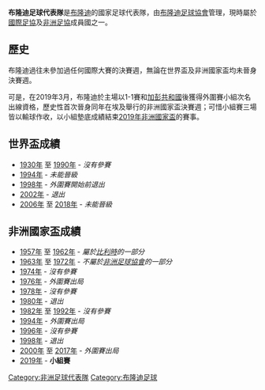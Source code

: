 {{Infobox National football team
| Name               = 布隆迪
| Badge              = Burundi FA.png|
| Nickname           = ''Intamba'' <br> ''Les Hirondelles'' <br> The Chayfs <br> (The Swallows) 
| Association        = [[布隆迪足球協會|布隆迪足球協會]] 
| Sub-confederation  = [[東及中非洲足球協會議會|東及中非洲足球協會議會 (CECAFA)]] <br> (East & Central Africa)
| Confederation      = [[非洲足球協會|非洲足球協會]]
| Coach              = {{link-en|奧利維爾·尼永格科|Olivier Niyungeko}}
| Captain            = {{link-en|塞萊馬尼·恩迪庫馬納|Selemani Ndikumana}}
| Most caps          = {{link-en|卡里姆·尼齊吉伊馬納|Karim Nizigiyimana}} (54)
| Top scorer         = {{link-en|菲頓·阿卜杜勒·拉紮克|Fiston Abdul Razak}} (19)
| Home Stadium       = {{link-en|路易·魯瓦加索爾王子體育場|Prince Louis Rwagasore Stadium}}
| FIFA Trigramme     = BDI 
| FIFA Rank         = {{FIFA World Rankings|BDI}} 
| FIFA max           = 96 
| FIFA max date      = 1993年8月 
| FIFA min           = 160
| FIFA min date      = 1998年7月 
| Elo Rank          = {{World Football Elo Ratings|Burundi}}
| Elo max            = 79 
| Elo max date       = 1998年12月 
| Elo min            = 159 
| Elo min date       = 2009年12月 
 | pattern_la1      = _bdi19h
 | pattern_b1       = _bdi19h
 | pattern_ra1      = _bdi19h
 | pattern_sh1      = _bdi19h
 | pattern_so1      = _bdi19h
 | leftarm1         = FF0000
 | body1            = FF0000
 | rightarm1        = FF0000
 | shorts1          = FFFFFF
 | socks1           = 007F0E
 | pattern_la2      = _bdi19a
 | pattern_b2       = _bdi19a
 | pattern_ra2      = _bdi19a
 | pattern_sh2      = _bdi19a
 | pattern_so2      = _bdi19a
 | leftarm2         = FFFFFF
 | body2            = FFFFFF
 | rightarm2        = FFFFFF
 | shorts2          = FF0000
 | socks2           = FFFFFF
| World cup apps     = 
| World cup first    =  
| World cup best     =  
| Regional name      = [[非洲杯足球赛|非洲杯足球赛]] 
| Regional cup apps  = 1
| Regional cup first = [[2019年非洲國家盃|2019年]] 
| Regional cup best  = 小組賽，[[2019年非洲國家盃|2019年]]
}}

'''布隆迪足球代表隊'''是[[布隆迪|布隆迪]]的國家足球代表隊，由[[布隆迪足球協會|布隆迪足球協會]]管理，現時屬於[[國際足協|國際足協]]及[[非洲足協|非洲足協]]成員國之一。

== 歷史 ==
布隆迪過往未參加過任何國際大賽的決賽週，無論在世界盃及非洲國家盃均未晉身決賽週。

可是，在2019年3月，布隆迪於主場以1-1賽和[[加彭共和國|加彭共和國]]後獲得外圍賽小組次名出線資格，歷史性首次晉身同年在埃及舉行的非洲國家盃決賽週；可惜小組賽三場皆以輸球作收，以小組墊底成績結束[[2019年非洲國家盃|2019年非洲國家盃]]的賽事。

== 世界盃成績 ==
* [[1930年世界盃足球賽|1930年]] 至 [[1990年世界盃足球賽|1990年]] - ''沒有參賽''
* [[1994年世界盃足球賽|1994年]] - ''未能晉級''
* [[1998年世界盃足球賽|1998年]] - ''外圍賽開始前退出''
* [[2002年世界盃足球賽|2002年]] - ''退出''
* [[2006年世界盃足球賽|2006年]] 至 [[2018年世界盃足球賽|2018年]] - ''未能晉級''

== 非洲國家盃成績 ==
* [[1957年非洲國家盃|1957年]] 至 [[1962年非洲國家盃|1962年]] - ''屬於[[比利時國家足球隊|比利時]]的一部分''
* [[1963年非洲國家盃|1963年]] 至 [[1972年非洲國家盃|1972年]] - ''不屬於[[非洲足球協會|非洲足球協會]]的一部分''
* [[1974年非洲國家盃|1974年]] - ''沒有參賽''
* [[1976年非洲國家盃|1976年]] - ''外圍賽出局''
* [[1978年非洲國家盃|1978年]] - ''沒有參賽''
* [[1980年非洲國家盃|1980年]] - ''退出''
* [[1982年非洲國家盃|1982年]] 至 [[1992年非洲國家盃|1992年]] - ''沒有參賽''
* [[1994年非洲國家盃|1994年]] - ''外圍賽出局''
* [[1996年非洲國家盃|1996年]] - ''沒有參賽''
* [[1998年非洲國家盃|1998年]] - ''退出''
* [[2000年非洲國家盃|2000年]] 至 [[2017年非洲國家盃|2017年]] - ''外圍賽出局''
* [[2019年非洲国家盃|2019年]] - '''小組賽'''

{{CAF teams}}
{{國際足球}}

[[Category:非洲足球代表隊|Category:非洲足球代表隊]]
[[Category:布隆迪足球|Category:布隆迪足球]]